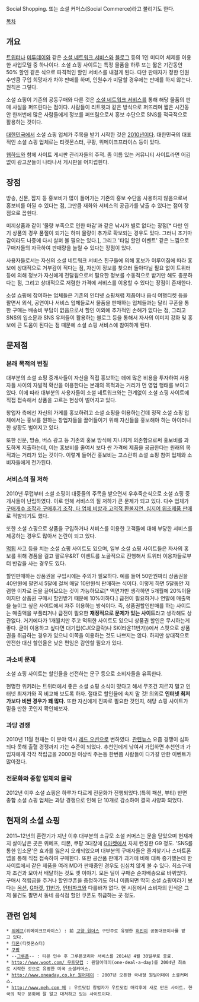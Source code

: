 Social Shopping. 또는 소셜 커머스(Social Commerce)라고 불리기도 한다.

[[목차]]

== 개요 ==
[[트위터]]나 [[미투데이]]와 같은 [[소셜 네트워크 서비스]]와 [[블로그]] 등의 1인 미디어 체제를 이용한 사업모델 중 하나이다. 소셜 쇼핑 사이트는 특정 물품을 하루 또는 짧은 기간동안 50% 할인 같은 식으로 파격적인 할인 서비스를 내걸게 된다. 다만 판매자가 정한 인원수만큼 구입 희망자가 차야 판매를 하며, 인원수가 미달할 경우에는 판매를 하지 않는다. 원칙은 그렇다.

소셜 쇼핑이 기존의 공동구매와 다른 것은 [[소셜 네트워크 서비스]]를 통해 해당 물품의 판매 사실을 퍼뜨린다는 점이다. 사람들이 리트윗과 같은 방식으로 퍼뜨리며 짧은 시간동안 한꺼번에 많은 사람들에게 정보를 퍼뜨림으로서 홍보 수단으로 SNS를 적극적으로 활용하는 것이다.

[[대한민국]]에서 소셜 쇼핑 업체가 주목을 받기 시작한 것은 [[2010년]]이다. 대한민국의 대표적인 소셜 쇼핑 업체로는 티켓몬스터, 쿠팡, 위메이크프라이스 등이 있다.

[[웹하드]]와 함께 사이트 게시판 관리자들의 주적. 좀 이름 있는 커뮤니티 사이트라면 어김없이 광고꾼들이 나타나서 게시판을 어지럽힌다.

== 장점 ==
방송, 신문, 잡지 등 홍보비가 많이 들어가는 기존의 홍보 수단을 사용하지 않음으로써 홍보비를 아낄 수 있다는 점, 그만큼 재화와 서비스의 공급가를 낮출 수 있다는 점이 장점으로 꼽힌다.

미끼상품과 같이 '물량 부족으로 인한 마감'과 같은 낚시가 별로 없다는 장점[* 다만 인기 상품의 경우 품절이 되기는 하며 물량이 추가로 확보되는 경우도 있다. 그러니 조기마감이라도 나중에 다시 살펴 볼 필요는 있다.], 그리고 '타임 할인 이벤트' 같은 느낌으로 구매자들의 자극하여 판매량을 늘릴 수 있다는 장점이 있다.

사용자들로서는 자신의 소셜 네트워크 서비스 친구들에 의해 홍보가 이루어짐에 따라 홍보에 상대적으로 거부감이 적다는 점, 자신이 정보를 찾으러 돌아다닐 필요 없이 트위터 등에 의해 정보가 자신에게 전달됨으로서 필요한 정보를 수동적으로 받기만 해도 충분하다는 점, 그리고 상대적으로 저렴한 가격에 서비스를 이용할 수 있다는 장점이 존재한다. 

소셜 쇼핑에 참여하는 업체들은 기존의 인터넷 쇼핑처럼 제품이나 음식 여행티켓 등을 팔면서 외식, 공연이나 서비스 업체들로서 물품을 판매하는 업체들과는 달리 쿠폰을 통한 구매는 배송비 부담이 없음으로서 할인 이외에 추가적인 손해가 없다는 점, 그리고 SNS의 입소문과 SNS 유저들이 활용하는 블로그 등을 통해서 자사의 이미지 강화 및 홍보에 큰 도움이 된다는 점 때문에 소셜 쇼핑 서비스에 참여하게 된다.

== 문제점 ==
=== 본래 목적의 변질 ===
대부분의 소셜 쇼핑 중개사들이 자신을 직접 홍보하는 데에 많은 비용을 투자하여 사용자들 사이의 자발적 확산을 이용한다는 본래의 목적과는 거리가 먼 영업 행태를 보이고 있다. 이에 따라 대부분의 사용자들이 소셜 네트워크와는 관계없이 소셜 쇼핑 사이트에 직접 접속해서 상품을 고르는 현상이 벌어지고 있다.

창업자 측에선 자신의 가게를 홍보하려고 소셜 쇼핑을 이용하는건데 정작 소셜 쇼핑 업체에서는 홍보를 원하는 창업자들을 끌어들이기 위해 자신들을 홍보해야 하는 아이러니한 상황도 벌어지고 있다.

또한 신문, 방송, 버스 광고 등 기존의 홍보 방식에 지나치게 의존함으로써 홍보비를 과도하게 지출하는데, 이는 홍보비를 줄여서 보다 싼 가격에 제품을 공급한다는 원래의 목적과는 거리가 있는 것이다. 이렇게 들어간 홍보비는 고스란히 소셜 쇼핑 참여 업체와 소비자들에게 전가된다.

=== 서비스의 질 저하 ===
2010년 무렵부터 소셜 쇼핑이 대중들의 주목을 받으면서 우후죽순식으로 소셜 쇼핑 중개사들이 난립하였다. 이로 인해 서비스의 질 저하가 큰 문제가 되고 있다. 다수 업체가 [http://news.naver.com/main/read.nhn?mode=LSD&mid=sec&sid1=105&oid=277&aid=0002703897 구매개수 조작과 구매후기 조작, 타 업체 비방과 고의적 환불지연, 심지어 위조제품 판매]로 적발되기도 했다.

또한 소셜 쇼핑으로 상품을 구입하거나 서비스를 이용한 고객들에 대해 부당한 서비스를 제공하는 경우도 많아서 논란이 되고 있다.

[[먹튀]] 사고 등을 치는 소셜 쇼핑 사이트도 있으며, 일부 소셜 쇼핑 사이트들은 자사의 홍보를 위해 경품을 걸고 팔로우&RT 이벤트를 노골적으로 진행해서 트위터 이용자들로부터 반감을 사는 경우도 있다. 

할인판매하는 상품권을 구입시에는 주의가 필요하다. 예를 들어 50만원짜리 상품권을 40만원에 팔면서 5달에 걸쳐 매달 10만원씩 판매하는 식이다. 이렇게 하면 5달동안 저렴한 이자로 돈을 끌어모으는 것이 가능하므로[* 액면가만 생각하면 5개월에 20%이율이지만 상품권 구매시 할인받기 때문에 10%이하다.] 급전이 필요하거나 연말에 매출액을 늘이고 싶은 사이트에서 자주 이용하는 방식이다. 즉, 상품권할인판매를 하는 사이트는 매출액을 부풀리거나 급전이 필요한 '''재정적으로 문제가 있는 사이트'''라고 생각해도 상관없다. 거기에다가 1개월치만 주고 먹튀한 사이트도 있으니 상품권 할인은 무시하는게 좋다. 굳이 이용하고 싶다면 대기업(CJ(오클락)나 SK(타운11번가))에서 스팟으로 상품권을 취급하는 경우가 있으니 이쪽을 이용하는 것도 나쁘지는 않다. 하지만 상대적으로 안전한 대신 할인율은 낮은 편임은 감안할 필요가 있다.

=== 과소비 문제 ===
소셜 쇼핑 사이트는 할인율을 선전하는 문구 등으로 소비자들을 유혹한다. 

현명한 위키러는 트위터에서 좋은 소셜 쇼핑 소식이 떴다고 해서 무조건 지르지 말고 인터넷 최저가와 꼭 비교해 보도록 하자. 절대로 할인율에 속지 말 것! 의외로 '''인터넷 최저가보다 비싼 경우가 꽤 많다.''' 또한 자신에게 진짜로 필요한 것인지, 해당 쇼핑 사이트가 믿을 만한 곳인지 확인해보자.

=== 과당 경쟁 ===
2010년 11월 현재는 이 분야 역시 [[레드 오션]]으로 변하였다. [http://news.naver.com/main/hotissue/read.nhn?mid=hot&sid1=105&cid=303942&iid=4385665&oid=055&aid=0000193554&ptype=011 관련뉴스] 요즘 경쟁이 심화되다 못해 출혈 경쟁까지 가는 수준이 되었다. 추천인에게 낚여서 가입하면 추천인과 가입자에게 각각 적립금을 2000원 이상씩 주는등 한번쯤 사람들이 다가갈 만한 이벤트가 많아졌다.

=== 전문화와 종합 업체의 몰락 ===
2012년 이후 소셜 쇼핑은 하루가 다르게 전문화가 진행되었다.(특히 패션, 뷰티) 반면 종합 소셜 쇼핑 업체는 과당 경쟁으로 인해 단 10개로 감소하여 결국 사양화 되었다.

== 현재의 소셜 쇼핑 ==
2011~12년의 혼란기가 지난 이후 대부분의 소규모 소셜 커머스는 문을 닫았으며 현재까지 살아남은 곳은 위메프, 티몬, 쿠팡 3대장에 [[G마켓]]에서 자체 런칭한 G9 정도. 'SNS를 통한 입소문'은 효과를 잃은지 오래되었으며 대부분의 구매자들은 즐겨찾기나 스마트폰 앱을 통해 직접 접속하여 구매한다. 또한 공산품 판매가 과거에 비해 대폭 증가했는데 한 사이트에서 같은 제품을 여러 MD가 판매중인 경우도 심심치 않게 볼 수 있다. 최소구매자 조건과 모아서 배달하는 것도 옛 이야기. 모든 딜이 구매순 순차배송으로 바뀌었다. 구매시 적립금을 주거나 할인쿠폰을 증정하기도 하니 이쯤되면 딱히 소셜 쇼핑이라기 보다는 [[옥션]], [[G마켓]], [[11번가]], [[인터파크]]와 다를바가 없다. 현 시점에서 소비자의 인식은 그저 물건도 팔면서 동네 음식점 할인 쿠폰도 취급하는 곳 정도.

== 관련 업체 ==
 * [[위메프]](위메이크프라이스) : 前 [[고양 원더스]] 구단주로 유명한 [[허민]]이 공동대표이사를 맡고 있다.
 * [[티몬]](티켓몬스터)
 * [[쿠팡]]
 * --[[그루폰]]-- : 티몬 인수 후 그루폰코리아 서비스를 2014년 4월 30일부로 종료.
 * [[http://www.woot.com/ 우트닷컴]] : 원딜어데이(one-deal-a-day)를 2004년 최초로 시작한 것으로 유명한 미국 소셜커머스.
 * [[http://www.oneaday.co.kr 원어데이]] : 2007년 오픈한 국내형 원딜어데이 소셜커머스.
 * [[http://www.meh.com 메]] : 우트닷컴 창업자가 우트닷컴 매각후에 새로 만든 사이트. 한국의 직구 문화에 잘 알고 대처하고 있는 사이트이다. 
